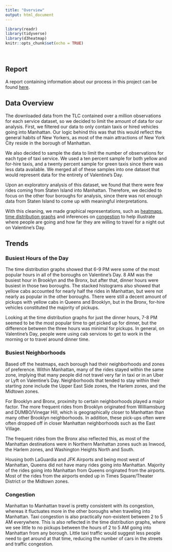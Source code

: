 ```yaml
---
title: "Overview"
output: html_document
---
```


```r
library(readr)
library(tidyverse)
library(d3heatmap)
knitr::opts_chunk$set(echo = TRUE)
```
<p>
</br>
</p>

## Report
A report containing information about our process in this project can be found [here](https://docs.google.com/document/d/1NdZJwZ21d08m8M_eCEaiI_iijkBXc2xY0s1IHqxydMg/edit?usp=sharing).

## Data Overview

The downloaded data from the TLC contained over a million observations for each service dataset, so we decided to limit the amount of data for our analysis. First, we filtered our data to only contain taxis or hired vehicles going into Manhattan. Our logic behind this was that this would reflect the general habits of New Yorkers, as most of the main attractions of New York City reside in the borough of Manhattan. 

We also decided to sample the data to limit the number of observations for each type of taxi service. We used a ten percent sample for both yellow and for-hire taxis, and a twenty percent sample for green taxis since there was less data available. We merged all of these samples into one dataset that would represent data for the entirety of Valentine's Day. 

Upon an exploratory analysis of this dataset, we found that there were few rides coming from Staten Island into Manhattan. Therefore, we decided to focus on the other four boroughs for analysis, since there was not enough data from Staten Island to come up with meaningful interpretations.

With this cleaning, we made graphical representations, such as [heatmaps](heatmaps.html), [time distribution graphs](timedist.html) and inferences on [congestion](congestion.html) to help illustrate where people are going and how far they are willing to travel for a night out on Valentine's Day.

## Trends

### Busiest Hours of the Day
The time distribution graphs showed that 6-9 PM were some of the most popular hours in all of the boroughs on Valentine’s Day. 8 AM was the busiest hour in Brooklyn and the Bronx, but after that, dinner hours were busiest in those two boroughs. The stacked histograms also showed that yellow cabs accounted for nearly half the rides in Manhattan, but were not nearly as popular in the other boroughs. There were still a decent amount of pickups with yellow cabs in Queens and Brooklyn, but in the Bronx, for-hire vehicles constituted the majority of pickups. 

Looking at the time distribution graphs for just the dinner hours, 7-8 PM seemed to be the most popular time to get picked up for dinner, but the difference between the three hours was minimal for pickups. In general, on Valentine’s Day, people were using cab services to get to work in the morning or to travel around dinner time.

### Busiest Neighborhoods
Based off the heatmaps, each borough had their neighborhoods and zones of preference. Within Manhattan, many of the rides stayed within the same zone, implying that many people did not travel very far in taxi or in an Uber or Lyft on Valentine's Day. Neighborhoods that tended to stay within their starting zone include the Upper East Side zones, the Harlem zones, and the Midtown zones.

For Brooklyn and Bronx, proximity to certain neighborhoods played a major factor. The more frequent rides from Brooklyn originated from Williamsburg and DUMBO/Vinegar Hill, which is geographically closer to Manhattan than many other Brooklyn neighborhoods. In addition, these pick-ups often were often dropped off in closer Manhattan neighborhoods such as the East Village. 

The frequent rides from the Bronx also reflected this, as most of the Manhattan destinations were in Northern Manhattan zones such as Inwood, the Harlem zones, and Washington Heights North and South. 

Housing both LaGuardia and JFK Airports and being most west of Manhattan, Queens did not have many rides going into Manhattan. Majority of the rides going into Manhattan from Queens originated from the airports. Most of the rides from the airports ended up in Times Square/Theater District or the Midtown zones. 

### Congestion
Manhattan to Manhattan travel is pretty consistent with its congestion, whereas it fluctuates more in the other boroughs when traveling into Manhattan. Taxi congestion is also practically non-existent between 2 to 5 AM everywhere. This is also reflected in the time distribution graphs, where we see little to no pickups between the hours of 2 to 5 AM going into Manhattan from any borough. Little taxi traffic would suggest less people need to get around at that time, reducing the number of cars in the streets and traffic congestion. 

